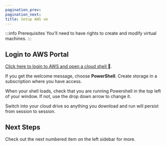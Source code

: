 ```yaml
---
pagination_prev:
pagination_next:
title: Setup AWS vm
---
```


:::info Prerequisites
You'll need to have rights to create and modify virtual machines.
:::

## Login to AWS Portal

[Click here to login to AWS and open a cloud shell ](https://portal.azure.com/#cloudshell):link:.

If you get the welcome message, choose **PowerShell**. Create storage in a subscription where you have access.

When your shell loads, check that you are running Powershell in the top left of your window. If not, use the drop down arrow to change it.

Switch into your cloud drive so anything you download and run will persist from session to session.

## Next Steps

Check out the next numbered item on the left sidebar for more.
